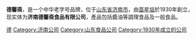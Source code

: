 '''德馨斋'''，是一个中华老字号品牌，位于[[山东省|山东省]][[济南市|济南市]]，由[[苗星垣|苗星垣]]於1930年創立，现实体为'''济南德馨斋食品有限公司'''，產品包括醬油等調理食品及一般食品。

[[Category:济南老字号|德]]
[[Category:济南公司|Category:济南公司]]
[[Category:山东食品公司|Category:山东食品公司]]
[[Category:1930年成立的公司|Category:1930年成立的公司]]